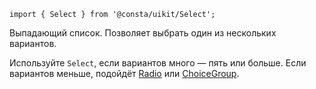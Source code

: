 
```tsx
import { Select } from '@consta/uikit/Select';
```

Выпадающий список. Позволяет выбрать один из нескольких вариантов.

Используйте `Select`, если вариантов много — пять или больше. Если вариантов меньше,
подойдёт [Radio](?path=/docs/components-radio--playground)
или [ChoiceGroup](?path=/docs/components-choicegroup--playground).

<SelectExampleItems />
